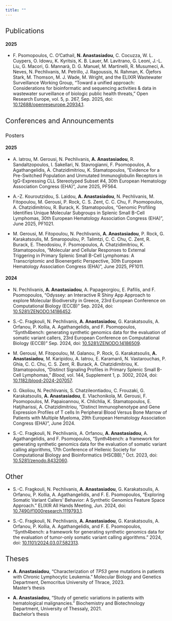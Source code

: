 ```yaml
---
title: ""
---
```


## [Publications]{style="font-weight:400;"}

#### 2025

-   F. Psomopoulos, C. O’Cathail, **N. Anastasiadou**, C. Cocuzza, W. L. Cuypers, O. Idowu, K. Kyritsis, K. B. Lauer, M. Lavitrano, G. Leoni, J.-L. Liu, G. Macori, G. Mannarà, D. G. Manuel, M. Martinelli, R. Musumeci, A. Neves, N. Pechlivanis, M. Petrillo, J. Ragoussis, N. Rahman, K. Öjefors Stark, M. Thomson, M. J. Wade, M. Wright, and the ELIXIR Wastewater Surveillance Working Group, “Toward a unified approach: Considerations for bioinformatic and sequencing activities & data in wastewater surveillance of biologic public health threats,” Open Research Europe, vol. 5, p. 267, Sep. 2025, doi: [10.12688/openreseurope.20934.1](https://doi.org/10.12688/openreseurope.20934.1).

## [Conferences and Announcements]{style="font-weight:400;"}

### [Posters]{style="font-weight:400;"}

#### 2025

-   A. Iatrou, M. Gerousi, N. Pechlivanis, **A. Anastasiadou**, R. Sandaltzopoulos, I. Sakellari, N. Stavrogianni, F. Psomopoulos, A. Agathangelidis, A. Chatzidimitriou, K. Stamatopoulos, “Evidence for a Pre-Switched Population and Unmutated Immunoglobulin Receptors in IgG-Expressing CLL Stereotyped Subset #4, 30th European Hematology Association Congress (EHA)”, June 2025, PF564.

-   A.-Z. Kouroutzidou, S. Laidou, **A. Anastasiadou**, N. Pechlivanis, M. Fitopoulou, M. Gerousi, P. Rock, C. S. Zent, C. C. Chu, F. Psomopoulos, A. Chatzidimitriou, R. Burack, K. Stamatopoulos, “Genomic Profiling Identifies Unique Molecular Subgroups in Splenic Small B-Cell Lymphomas, 30th European Hematology Association Congress (EHA)”, June 2025, PF1021.

-   M. Gerousi, M. Fitopoulou, N. Pechlivanis, **A. Anastasiadou**, P. Rock, G. Karakatsoulis, M. Smaropoulou, P. Talimtzi, C. C. Chu, C. Zent, R. Burack, E. Theodosiou, F. Psomopoulos, A. Chatzidimitriou, K. Stamatopoulos, “Molecular and Cellular Responses to External Triggering in Primary Splenic Small B-Cell Lymphomas: A Transcriptomic and Bioenergetic Perspective, 30th European Hematology Association Congress (EHA)”, June 2025, PF1011.

#### 2024

-   N. Pechlivanis, **A. Anastasiadou**, A. Papageorgiou, E. Pafilis, and F. Psomopoulos, “Odyssey: an Interactive R Shiny App Approach to explore Molecular Biodiversity in Greece, 23rd European Conference on Computational Biology (ECCB)” Sep. 2024, doi: [10.5281/ZENODO.14186452](https://doi.org/10.5281/zenodo.14186453).

-   S.-C. Fragkouli, N. Pechlivanis, **A. Anastasiadou**, G. Karakatsoulis, A. Orfanou, P. Kollia, A. Agathangelidis, and F. Psomopoulos, “Synth4bench: generating synthetic genomics data for the evaluation of somatic variant callers, 23rd European Conference on Computational Biology (ECCB)” Sep. 2024, doi: [10.5281/ZENODO.14186509](https://doi.org/10.5281/ZENODO.14186509).

-   M. Gerousi, M. Fitopoulou, M. Galanou, P. Rock, G. Karakatsoulis, **A. Anastasiadou**, M. Karipidou, A. Iatrou, E. Karamanli, N. Vastarouchas, P. Ghia, C. C. Chu, C. S. Zent, R. Burack, A. Chatzidimitriou, K. Stamatopoulos, “Distinct Signaling Profiles in Primary Splenic Small B-Cell Lymphomas,” *Blood*, vol. 144, Supplement 1, p. 3002, 2024, doi: [10.1182/blood-2024-207057](https://doi.org/10.1182/blood-2024-207057).

-   G. Gkoliou, N. Pechlivanis, S. Chatzileontiadou, C. Frouzaki, G. Karakatsoulis, **A. Anastasiadou**, E. Vlachonikola, M. Gerousi, F. Psomopoulos, M. Papaioannou, K. Chlichlia, K. Stamatopoulos, E. Hatjiharissi, A. Chatzidimitriou, “Distinct Immunophenotype and Gene Expression Profiles of T cells In Peripheral Blood Versus Bone Marrow of Patients with Multiple Myeloma, 29th European Hematology Association Congress (EHA)”, June 2024.

-   S.-C. Fragkouli, N. Pechlivanis, A. Orfanou, **A. Anastasiadou**, A. Agathangelidis, and F. Psomopoulos, “Synth4bench: a framework for generating synthetic genomics data for the evaluation of somatic variant calling algorithms, 17th Conference of Hellenic Society for Computational Biology and Bioinformatics (HSCBB),” Oct. 2023, doi: [10.5281/zenodo.8432060](https://doi.org/10.5281/zenodo.8432060).

## [Other]{style="font-weight:400;"}

-   S.-C. Fragkouli, N. Pechlivanis, **A. Anastasiadou**, G. Karakatsoulis, A. Orfanou, P. Kollia, A. Agathangelidis, and F. E. Psomopoulos, “Exploring Somatic Variant Callers’ Behavior: A Synthetic Genomics Feature Space Approach.” ELIXIR All Hands Meeting, Jun. 2024, doi: [10.7490/f1000research.1119793.1](https://doi.org/10.7490/f1000research.1119793.1).

-   S.-C. Fragkouli, N. Pechlivanis, **A. Anastasiadou**, G. Karakatsoulis, A. Orfanou, P. Kollia, A. Agathangelidis, and F. E. Psomopoulos, “Synth4bench: a framework for generating synthetic genomics data for the evaluation of tumor-only somatic variant calling algorithms.” 2024, doi: [10.1101/2024.03.07.582313](https://doi.org/10.1101/2024.03.07.582313).

## [Theses]{style="font-weight:400;"}

-   **A. Anastasiadou**, “Characterization of *TP53* gene mutations in patients with Chronic Lymphocytic Leukemia.” Molecular Biology and Genetics Department, Democritus University of Thrace, 2023. <br> [Master’s thesis]{.tag}

-   **A. Anastasiadou**, “Study of genetic variations in patients with hematological malignancies.” Biochemistry and Biotechnology Department, University of Thessaly, 2021.<br> [Bachelor’s thesis]{.tag}
